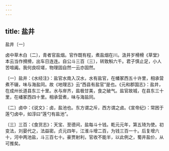 ```yaml
---
---
---
```

title: 盐井
---



盐井〔一〕


卤中草木白〔二〕，青者官盐烟。官作既有程，煮盐烟在川。汲井岁榾榾《草堂》本云当作搰搰，出车日连连。自公斗三百〔三〕，转致斛六千。君子慎止足，小人苦喧阗。我何良叹嗟，物理固自然一云亦固然。

〔一〕盐井：《水经注》：盐官水南入汉水，水有盐官，在幡冢西五十许里，相承营煮不辍，味与海盐同。故《地理志》云“西县有盐官”是也。《元和郡国志》：盐井，在成州长道县东三十里。水与岸齐，盐极甘美，食之破气。盐官故城，在县东三十里，在嶓冢西四十里。相承营煮，味与海盐同。

〔二〕卤中：《说文》：卤，盐池也。东方谓之斥，西方谓之卤。《宣帝纪》：常困于莲勺卤中，如淳曰“莲勺有盐池”。

〔三〕三百：《食货志》：天宝、至德间，盐每斗十钱。乾元元年，第五琦为使。初变法，刘晏代之，法益密。贞元四年，江淮斗增二百，为钱三百一十。后复增六十，河中两池盐，斗三百七十。豪贾射利，官收不能半，以此例之，蜀井盐价，从可推矣。